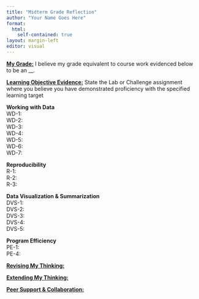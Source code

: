 ```yaml
---
title: "Midterm Grade Reflection"
author: "Your Name Goes Here"
format: 
  html: 
    self-contained: true
layout: margin-left
editor: visual
---
```


[**My Grade:**]{.underline} I believe my grade equivalent to course work
evidenced below to be an __.

[**Learning Objective Evidence:**]{.underline} State the Lab or Challenge
assignment where you believe you have demonstrated proficiency with the
specified learning target

::: {layout-ncol="2" layout-align="left"}
**Working with Data**  
WD-1:  
WD-2:  
WD-3:  
WD-4:  
WD-5:  
WD-6:  
WD-7:  

**Reproducibility**  
R-1:  
R-2:  
R-3:  

**Data Visualization & Summarization**  
DVS-1:  
DVS-2:  
DVS-3:  
DVS-4:  
DVS-5:  

**Program Efficiency**  
PE-1:  
PE-4:  
:::

[**Revising My Thinking:**]{.underline}


[**Extending My Thinking:**]{.underline}


[**Peer Support & Collaboration:**]{.underline}
